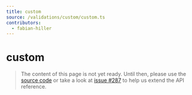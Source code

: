 ```yaml
---
title: custom
source: /validations/custom/custom.ts
contributors:
  - fabian-hiller
---
```


# custom

> The content of this page is not yet ready. Until then, please use the [source code](https://github.com/fabian-hiller/valibot/blob/main/library/src/validations/custom/custom.ts) or take a look at [issue #287](https://github.com/fabian-hiller/valibot/issues/287) to help us extend the API reference.
